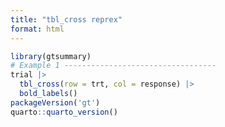 ```yaml
---
title: "tbl_cross reprex"
format: html
---
```


```r
library(gtsummary)
# Example 1 ----------------------------------
trial |>
  tbl_cross(row = trt, col = response) |>
  bold_labels()
packageVersion('gt')
quarto::quarto_version()
```
